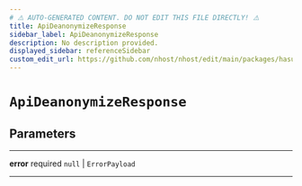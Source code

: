 ```yaml
---
# ⚠️ AUTO-GENERATED CONTENT. DO NOT EDIT THIS FILE DIRECTLY! ⚠️
title: ApiDeanonymizeResponse
sidebar_label: ApiDeanonymizeResponse
description: No description provided.
displayed_sidebar: referenceSidebar
custom_edit_url: https://github.com/nhost/nhost/edit/main/packages/hasura-auth-js/src/utils/types.ts#L185
---
```


# `ApiDeanonymizeResponse`

## Parameters

---

**<span className="parameter-name">error</span>** <span className="optional-status">required</span> `null` | `ErrorPayload`

---
